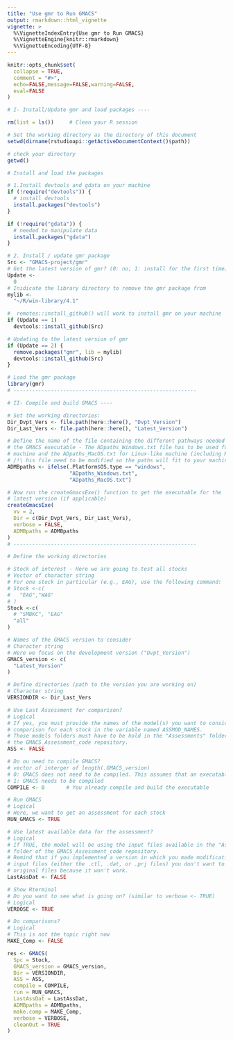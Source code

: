 ```yaml
---
title: "Use gmr to Run GMACS"
output: rmarkdown::html_vignette
vignette: >
  %\VignetteIndexEntry{Use gmr to Run GMACS}
  %\VignetteEngine{knitr::rmarkdown}
  %\VignetteEncoding{UTF-8}
---
```


```r
knitr::opts_chunk$set(
  collapse = TRUE,
  comment = "#>",
  echo=FALSE,message=FALSE,warning=FALSE,
  eval=FALSE
)
```

```r

# I- Install/Update gmr and load packages ----

rm(list = ls())     # Clean your R session

# Set the working directory as the directory of this document
setwd(dirname(rstudioapi::getActiveDocumentContext()$path))

# check your directory
getwd()

# Install and load the packages

# 1.Install devtools and gdata on your machine
if (!require("devtools")) {
  # install devtools
  install.packages("devtools")
}

if (!require("gdata")) {
  # needed to manipulate data
  install.packages("gdata")
}

# 2. Install / update gmr package
Src <- "GMACS-project/gmr"
# Get the latest version of gmr? (0: no; 1: install for the first time; 2: update the package)
Update <-
  0
# Inidicate the library directory to remove the gmr package from
mylib <-
  "~/R/win-library/4.1"

#  remotes::install_github() will work to install gmr on your machine
if (Update == 1)
  devtools::install_github(Src)

# Updating to the latest version of gmr
if (Update == 2) {
  remove.packages("gmr", lib = mylib)
  devtools::install_github(Src)
}

# Load the gmr package
library(gmr)
# -----------------------------------------------------------


```

```r

# II- Compile and build GMACS ----

# Set the working directories:
Dir_Dvpt_Vers <- file.path(here::here(), "Dvpt_Version")
Dir_Last_Vers <- file.path(here::here(), "Latest_Version")

# Define the name of the file containing the different pathways needed to build
# the GMACS executable - The ADpaths_Windows.txt file has to be used for windows
# machine and the ADpaths_MacOS.txt for Linux-like machine (including MacOS)
# /!\ his file need to be modified so the paths will fit to your machine
ADMBpaths <- ifelse(.Platform$OS.type == "windows",
                    "ADpaths_Windows.txt",
                    "ADpaths_MacOS.txt")

# Now run the createGmacsExe() function to get the executable for the
# latest version (if applicable)
createGmacsExe(
  vv = 2,
  Dir = c(Dir_Dvpt_Vers, Dir_Last_Vers),
  verbose = FALSE,
  ADMBpaths = ADMBpaths
)
# -----------------------------------------------------------

```



```r

# Define the working directories

# Stock of interest - Here we are going to test all stocks
# Vector of character string
# For one stock in particular (e.g., EAG), use the following command:
# Stock <-c(
#   "EAG","WAG"
# )
Stock <-c(
  # "SMBKC", "EAG"
  "all"
)

# Names of the GMACS version to consider
# Character string
# Here we focus on the development version ("Dvpt_Version")
GMACS_version <- c(
  "Latest_Version"
)

# Define directories (path to the version you are working on)
# Character string 
VERSIONDIR <- Dir_Last_Vers

# Use Last Assessment for comparison?
# Logical
# If yes, you must provide the names of the model(s) you want to consider for 
# comparison for each stock in the variable named ASSMOD_NAMES. 
# Those models folders must have to be hold in the "Assessments" folder of 
# the GMACS_Assessment_code repository.
ASS <- FALSE

# Do ou need to compile GMACS?
# vector of interger of length(.GMACS_version)
# 0: GMACS does not need to be compiled. This assumes that an executable exists in the directory of the concerned version.
# 1: GMACS needs to be compiled
COMPILE <- 0       # You already compile and build the executable

# Run GMACS
# Logical
# Here, we want to get an assessment for each stock
RUN_GMACS <- TRUE

# Use latest available data for the assessment?
# Logical
# If TRUE, the model will be using the input files available in the "Assessment_data"
# folder of the GMACS_Assessment_code repository. 
# Remind that if you implemented a version in which you made modifications on the
# input files (either the .ctl, .dat, or .prj files) you don't want to use the 
# original files because it won't work.
LastAssDat <- FALSE

# Show Rterminal
# Do you want to see what is going on? (similar to verbose <- TRUE)
# Logical
VERBOSE <- TRUE

# Do comparisons?
# Logical
# This is not the topic right now
MAKE_Comp <- FALSE

```

```r

res <- GMACS(
  Spc = Stock,
  GMACS_version = GMACS_version,
  Dir = VERSIONDIR,
  ASS = ASS,
  compile = COMPILE,
  run = RUN_GMACS,
  LastAssDat = LastAssDat,
  ADMBpaths = ADMBpaths,
  make.comp = MAKE_Comp,
  verbose = VERBOSE,
  cleanOut = TRUE
)

```
